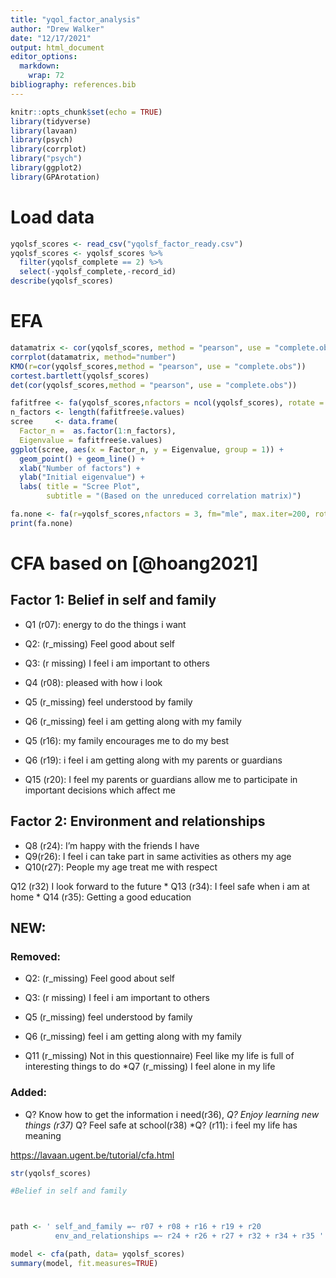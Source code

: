 ```yaml
---
title: "yqol_factor_analysis"
author: "Drew Walker"
date: "12/17/2021"
output: html_document
editor_options: 
  markdown: 
    wrap: 72
bibliography: references.bib
---
```


```r
knitr::opts_chunk$set(echo = TRUE)
library(tidyverse)
library(lavaan)
library(psych)
library(corrplot)
library("psych")
library(ggplot2)
library(GPArotation)
```

# Load data

```r
yqolsf_scores <- read_csv("yqolsf_factor_ready.csv")
yqolsf_scores <- yqolsf_scores %>% 
  filter(yqolsf_complete == 2) %>% 
  select(-yqolsf_complete,-record_id)
describe(yqolsf_scores)


```

# EFA 

```r
datamatrix <- cor(yqolsf_scores, method = "pearson", use = "complete.obs")
corrplot(datamatrix, method="number")
KMO(r=cor(yqolsf_scores,method = "pearson", use = "complete.obs"))
cortest.bartlett(yqolsf_scores)
det(cor(yqolsf_scores,method = "pearson", use = "complete.obs"))

fafitfree <- fa(yqolsf_scores,nfactors = ncol(yqolsf_scores), rotate = "none")
n_factors <- length(fafitfree$e.values)
scree     <- data.frame(
  Factor_n =  as.factor(1:n_factors), 
  Eigenvalue = fafitfree$e.values)
ggplot(scree, aes(x = Factor_n, y = Eigenvalue, group = 1)) + 
  geom_point() + geom_line() +
  xlab("Number of factors") +
  ylab("Initial eigenvalue") +
  labs( title = "Scree Plot", 
        subtitle = "(Based on the unreduced correlation matrix)")

```

```r
fa.none <- fa(r=yqolsf_scores,nfactors = 3, fm="mle", max.iter=200, rotate="oblimin") 
print(fa.none)

```


# CFA based on [@hoang2021]

## Factor 1: Belief in self and family

-   Q1 (r07): energy to do the things i want

-   Q2: (r_missing) Feel good about self

-   Q3: (r missing) I feel i am important to others

-   Q4 (r08): pleased with how i look

-   Q5 (r_missing) feel understood by family

-   Q6 (r_missing) feel i am getting along with my family

-   Q5 (r16): my family encourages me to do my best

-   Q6 (r19): i feel i am getting along with my parents or guardians

-   Q15 (r20): I feel my parents or guardians allow me to participate in
    important decisions which affect me

## Factor 2: Environment and relationships

-   Q8 (r24): I'm happy with the friends I have
-   Q9(r26): I feel i can take part in same activities as others my age
-   Q10(r27): People my age treat me with respect

Q12 (r32) I look forward to the future \* Q13 (r34): I feel safe when i
am at home \* Q14 (r35): Getting a good education

## NEW:

### Removed:

-   Q2: (r_missing) Feel good about self

-   Q3: (r missing) I feel i am important to others

-   Q5 (r_missing) feel understood by family

-   Q6 (r_missing) feel i am getting along with my family

-   Q11 (r_missing) Not in this questionnaire) Feel like my life is full
    of interesting things to do \*Q7 (r_missing) I feel alone in my life

### Added:

-   Q? Know how to get the information i need(r36), *Q? Enjoy learning
    new things (r37)* Q? Feel safe at school(r38) \*Q? (r11): i feel my
    life has meaning

<https://lavaan.ugent.be/tutorial/cfa.html>

```r
str(yqolsf_scores)

#Belief in self and family



path <- ' self_and_family =~ r07 + r08 + r16 + r19 + r20 
          env_and_relationships =~ r24 + r26 + r27 + r32 + r34 + r35 '

model <- cfa(path, data= yqolsf_scores)
summary(model, fit.measures=TRUE)
```

